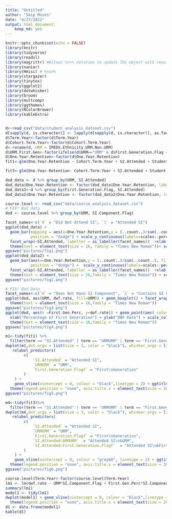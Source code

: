 ```yaml
---
title: "Untitled"
author: "Skip Moses"
date: "4/27/2022"
output: html_document:
    keep_md: yes
---
```


```r
knitr::opts_chunk$set(echo = FALSE)
library(knitr)
library(tidyverse)
library(readxl)
library(magrittr) #Allows %<>% notation to update lhs object with resulting value
library(naniar)
library(Hmisc) # %nin%
library(stargazer)
library(tinytex)
library(ggplot2)
library(dotwhisker)
library(broom)
library(multcomp)
library(ggthemes)
library(RColorBrewer)
library(kableExtra)


d<-read_csv("data/student_analysis_dataset.csv")
d[sapply(d, is.character)] <- lapply(d[sapply(d, is.character)], as.factor)
d$Term.Year<-factor(d$Term.Year)
d$Cohort.Term.Year<-factor(d$Cohort.Term.Year)
d<-rename(d, URM = IPEDS.Ethnicity.URM.Non.URM)
d$URM.First.Gen<-factor(ifelse(d$URM=="URM" & d$First.Generation.Flag == "Y", 1, 0 )) #new var, student who is urm and first gen
d$One.Year.Retention<-factor(d$One.Year.Retention)
fit1<-glm(One.Year.Retention ~ Cohort.Term.Year + SI.Attended + Student.Class.Unit.Attempted + Student.Class.Unit.Passed +  URM + Gender.Code + First.Generation.Flag + Academic.Level + Major.1.STEM.Flag + Academic.Standing.Status + HS.GPA + Inst.MD.Persn.Onl.Othr + Course.Fee.Exist.Flag + GE.Class.Flag, family = binomial(link = "logit"), data = d)

fit3<-glm(One.Year.Retention~ Cohort.Term.Year + SI.Attended + Student.Class.Unit.Attempted + Student.Class.Unit.Passed +  URM + Gender.Code + First.Generation.Flag + Academic.Level + Major.1.STEM.Flag + Academic.Standing.Status + HS.GPA + Inst.MD.Persn.Onl.Othr + Course.Fee.Exist.Flag + GE.Class.Flag + SI.Attended:URM +SI.Attended:First.Generation.Flag, family = binomial(link = "logit"), data = d)

dod_data <- d %>% group_by(URM, SI.Attended)
dod_data$One.Year.Retention <- factor(dod_data$One.Year.Retention, labels = c("No", "Yes"))
dod_data2<-d %>% group_by(First.Generation.Flag, SI.Attended)
dod_data2$One.Year.Retention <- factor(dod_data2$One.Year.Retention, labels = c("No", "Yes"))

course.level <- read_csv("data/course_analysis_dataset.csv")
# FIX! Bad data
dod <- course.level %>% group_by(URM, SI.Component.Flag)
```

```r
facet_names<-c(`0` = "Did Not Attend SI", `1` = "Attended SI")
ggplot(dod_data) +
  geom_bar(mapping = aes(x=One.Year.Retention,y = (..count..)/sum(..count..), fill=URM), 
           position = "dodge") + scale_y_continuous(labels=scales::percent) +
  facet_wrap(~SI.Attended, labeller = as_labeller(facet_names))  +xlab("One Year Retention")+   ylab("") + theme_few() +
  theme(text = element_text(size = 16, family = "Times New Roman"))+ scale_fill_brewer(name="Under-represented\nMinority",palette = "Paired")
ggsave("pictures/fig1.png")
ggplot(dod_data2) +
  geom_bar(aes(x=One.Year.Retention,y = (..count..)/sum(..count..), fill=First.Generation.Flag),
           position = "dodge") +  scale_y_continuous(labels=scales::percent) +
  facet_wrap(~SI.Attended, labeller = as_labeller(facet_names))  +xlab("One Year Retention")+  ylab("") + theme_few() +
  theme(text = element_text(size = 16,family = "Times New Roman")) + scale_fill_brewer(name="First\nGeneration",palette = "Reds")
ggsave("pictures/fig2.png")
```

```r
# FIX! Bad Data
facet_names<-c(`0` = "Does Not Have SI Component", `1` = "Contains SI Component")
ggplot(dod, aes(URM, dwf.rate, fill=URM)) + geom_boxplot() + facet_wrap(~SI.Component.Flag,labeller = as_labeller(facet_names)) + ylab("DWF Rate")+ scale_fill_brewer(palette = "Paired") +theme_bw() +
  theme(text = element_text(size = 16,family = "Times New Roman"))
ggsave("pictures/fig3.png")
ggplot(dod, aes(x =First.Gen.Perc, y=dwf.rate)) + geom_point(aes( color = ifelse(dod$SI.Component.Flag == 1, "Yes", "No"))) +
  xlab("Percentage of First Generation") + ylab("DWF Rate") + scale_colour_brewer(palette = "Reds")+theme_bw() + labs(color = "SI Component Flag")
  theme(text = element_text(size = 16,family = "Times New Roman"))
ggsave("pictures/fig4.png")
```

```r
m1<-tidy(fit1) %>%
  filter(term == "SI.Attended" | term == "URMURM" | term == "First.Generation.FlagY")
dwplot(m1,dot_args = list(size = 3, color = "black"), whisker_args = list(size = 2, color = "grey"))%>%
   relabel_predictors(
        c(
            `SI.Attended` = "Attended SI",
            `URMURM` = "URM",
            `First.Generation.FlagY` = "First\nGeneration"
        )
    ) +
    geom_vline(xintercept = 0, colour = "black",linetype = 2) + ggtitle("SI and Equity") + xlab("Confidence Interval") + theme_few() +
  theme(legend.position = "none", axis.title.x = element_text(size = 20, family = "Times New Roman"), title = element_text(size = 20,family = "Times New Roman"), text = element_text(size = 20, family = "Times New Roman"))
ggsave("pictures/fig5.png")

m4<-tidy(fit3)%>%
  filter(term == "SI.Attended" | term == "URMURM" | term == "First.Generation.FlagY" | term == "SI.Attended:URMURM" | term == "SI.Attended:First.Generation.FlagY")
dwplot(m4,dot_args = list(size = 3, color = "black"), whisker_args = list(size = 2, color = "grey"))%>%
   relabel_predictors(
        c(
            `SI.Attended` = "Attended SI",
            `URMURM` = "URM",
            `First.Generation.FlagY` = "First\nGeneration",
            `SI.Attended:URMURM`  = "Attended SI\n&URM",
            `SI.Attended:First.Generation.FlagY`  = "Attended SI\n&First Generation"
        )
    ) +
    geom_vline(xintercept = 0, colour = "grey60", linetype = 2) + ggtitle("Interactions SI and Equity")+ xlab("Confidence Interval") + theme_few() +
  theme(legend.position = "none", axis.title.x = element_text(size = 20,family = "Times New Roman"), title = element_text(size = 20),text = element_text(size = 20, family = "Times New Roman"))
ggsave("pictures/fig6.png")
```

```r
course.level$Term.Year<-factor(course.level$Term.Year)
lm1 <- lm(dwf.rate ~ URM*SI.Component.Flag + First.Gen.Perc*SI.Component.Flag + class.size + Term.Year + HS.GPA.Ave, data=course.level, na.action = na.omit)
summary(lm1)
model1 <- tidy(lm1)
dwplot(model1) + geom_vline(xintercept = 0, colour = "black",linetype = 2) + ggtitle("Model Results DWF Rate and Equity Gaps") + xlab("Confidence Interval") + theme_few() +
  theme(legend.position = "none", axis.title.x = element_text(size = 20), title = element_text(size = 32))
d1 <- data.frame(model1)
kable(d1)
```